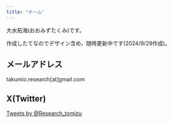 ```yaml
---
title: "ホーム"
---
```


大水拓海(おおみずたくみ)です。

作成したてなのでデザイン含め，随時更新中です(2024/9/29作成)。







## メールアドレス

takumio.research[at]gmail.com


## X(Twitter)



<a class="twitter-timeline" href="https://twitter.com/Research_tomizu?ref_src=twsrc%5Etfw"
   data-width="400" data-height="600" data-tweet-limit="3" data-chrome="nofooter noborders">
   Tweets by @Research_tomizu
</a>
<script async src="https://platform.twitter.com/widgets.js" charset="utf-8"></script>
